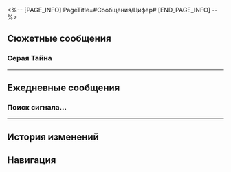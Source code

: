 <%-- [PAGE_INFO]
PageTitle=#Сообщения/Цифер#
[END_PAGE_INFO] --%>
{{Сообщение Инфобокс
|id          = 1406
|Изображение = Персонаж Цифер Иконка.png
|Тип         = Персонаж
|Отправитель = Цифер
|ПодписьСоо  = Богатство ждёт!
|Фракция     = Амфореус
}}

==Сюжетные сообщения==
===Серая Тайна===
{{Сообщения
|условие_получения = 
|текст =
:'''Цифер:''' Серая Тайна
:'''Цифер:''' В прошлый раз в Стиксии ни минутки не было на поиск сокровищ.
:'''Цифер:''' Это так угнетало.
:'''Цифер:''' Сейчас Река душ немного отступила, вот я и вернулась.
:'''Цифер:''' На дне оказался огромный сундук!
:'''Цифер:''' Но без сферы чудес до него никак не добраться.
:'''Цифер:''' Остаётся только надеяться на твои способности управлять временем. Приезжай скорее!
:'''Цифер:''' Трофеи поделим 30% на 70%.
:{Выбор} Тебе 30%, мне 70%?
::'''(Первопроходец):''' Тебе 30%, мне 70%?
::'''Цифер:''' Именно так, тебе 30%, мне 70%.
::'''(Первопроходец):''' ?
::'''Цифер:''' Ладно, детали потом. Обсудим, когда будешь здесь.
:{Выбор} Уже бегу.
::'''(Первопроходец):''' Сундук? Скоро буду.
::'''Цифер:''' Быстро!
::'''Цифер:''' Быстро!
::'''Цифер:''' Скорее!
:'''Цифер:''' [[Файл:Стикер ГПП 22 Цифер 01.png|80px|(Изображение) &lbrack;Стикер «Цифер: На удачу»&rbrack;]]
}}
----

==Ежедневные сообщения==
===Поиск сигнала...===
{{Сообщения
|условие_получения = 
|текст=
:{{Диалог|Предупреждение}} Поиск сигнала...
:{{Диалог|Предупреждение}} Нестабильное соединение
:'''Цифер:''' Серая Тайна
:'''Цифер:''' Желаю тебе разбогатеть и стать {{MC|ж=героиней|м=героем}}!
:'''Цифер:''' [[Файл:Стикер ГПП 22 Цифер 01.png|80px]]
:'''Цифер:''' Я в этом не сомневаюсь.
:'''Цифер:''' Честное слово.
:'''Цифер:''' Я тебе должна за росу небесной крови.
:'''Цифер:''' Мне пришлось что-то срочно придумывать, чтобы вытащить вас оттуда. Прости.
:'''Цифер:''' Если ты это читаешь, значит, всё получилось. Жаль, что я этого не увижу.
:'''Цифер:''' Я долго думала и решила, что только тебе можно это доверить.
:'''Цифер:''' [[Файл:Стикер ГПП 22 Цифер 04.png|80px]]
:'''Цифер:''' Присмотри за детьми в моём логове. Не бесплатно, конечно. Деньги я оставила.
:'''Цифер:''' Малыши очень шустрые. Можешь поручить им мелкую работу, чтобы они сами зарабатывали на жизнь. Немного, лишь бы ноги не протянули.
:'''Цифер:''' Спасибо
:'''Цифер:''' [[Файл:Стикер ГПП 22 Цифер 03.png|80px]]
:{Выбор} Цифер...
::'''(Первопроходец):''' Цифер, ты героиня!
:{Выбор} Когда мы встретимся?
::'''(Первопроходец):''' Когда мы встретимся?
:{Выбор} Извинись лично!
::'''(Первопроходец):''' Извинись лично!
:'''(Первопроходец):''' [[Файл:Стикер ГПП 23 Фаенон 05.png|80px]]
:{{Диалог|Предупреждение}} Ошибка отправки сообщения.
:{{Диалог|Предупреждение}} Пользователь в настоящее время недоступен. Попробуйте позднее.
}}
----

==История изменений==
{{История изменений|3.5}}

==Навигация==
{{Сообщения Навбокс}}